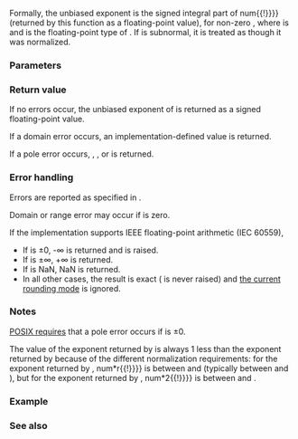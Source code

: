{{cpp/title|logb|logbf|logbl}}
{{cpp/numeric/math/navbar}}
{{cpp/numeric/math/declarations
|family=logb
|param1=num
|constexpr_since=23
|desc=Extracts the value of the unbiased radix-independent exponent from the floating-point argument {{c|num}}, and returns it as a floating-point value.
}}

Formally, the unbiased exponent is the signed integral part of {{math|log{{su|b=r}}{{!}}num{{!}}}} (returned by this function as a floating-point value), for non-zero {{c|num}}, where {{c|r}} is {{c|std::numeric_limits&lt;T&gt;::radix}} and {{tt|T}} is the floating-point type of {{c|num}}. If {{c|num}} is subnormal, it is treated as though it was normalized.

===Parameters===
{{par begin}}
{{par|num|floating-point or integer value}}
{{par end}}

===Return value===
If no errors occur, the unbiased exponent of {{c|num}} is returned as a signed floating-point value.

If a domain error occurs, an implementation-defined value is returned.

If a pole error occurs, {{lc|HUGE_VAL|-HUGE_VAL}}, {{tt|-HUGE_VALF}}, or {{tt|-HUGE_VALL}} is returned.

===Error handling===
Errors are reported as specified in {{lc|math_errhandling}}.

Domain or range error may occur if {{c|num}} is zero.

If the implementation supports IEEE floating-point arithmetic (IEC 60559),
* If {{c|num}} is ±0, -∞ is returned and {{lc|FE_DIVBYZERO}} is raised.
* If {{c|num}} is ±∞, +∞ is returned.
* If {{c|num}} is NaN, NaN is returned.
* In all other cases, the result is exact ({{lc|FE_INEXACT}} is never raised) and [[cpp/numeric/fenv/FE_round|the current rounding mode]] is ignored.

===Notes===
[https://pubs.opengroup.org/onlinepubs/9699919799/functions/logb.html POSIX requires] that a pole error occurs if {{c|num}} is ±0.

The value of the exponent returned by {{tt|std::logb}} is always 1 less than the exponent returned by {{lc|std::frexp}} because of the different normalization requirements: for the exponent {{c|e}} returned by {{tt|std::logb}}, {{math|{{!}}num*r{{su|p=-e}}{{!}}}} is between {{c|1}} and {{c|r}} (typically between {{c|1}} and {{c|2}}), but for the exponent {{c|e}} returned by {{lc|std::frexp}}, {{math|{{!}}num*2{{su|p=-e}}{{!}}}} is between {{c|0.5}} and {{c|1}}.

{{cpp/numeric/math/additional integer overload note|logb}}

===Example===
{{example
|Compares different floating-point decomposition functions:
|code=
#include &lt;cfenv&gt;
#include &lt;cmath&gt;
#include &lt;iostream&gt;
#include &lt;limits&gt;
// #pragma STDC FENV_ACCESS ON

int main()
{
    double f = 123.45;
    std::cout &lt;&lt; "Given the number " &lt;&lt; f &lt;&lt; " or " &lt;&lt; std::hexfloat
              &lt;&lt; f &lt;&lt; std::defaultfloat &lt;&lt; " in hex,\n";
    
    double f3;
    double f2 = std::modf(f, &amp;f3);
    std::cout &lt;&lt; "modf() makes " &lt;&lt; f3 &lt;&lt; " + " &lt;&lt; f2 &lt;&lt; '\n';
    
    int i;
    f2 = std::frexp(f, &amp;i);
    std::cout &lt;&lt; "frexp() makes " &lt;&lt; f2 &lt;&lt; " * 2^" &lt;&lt; i &lt;&lt; '\n';
    
    i = std::ilogb(f);
    std::cout &lt;&lt; "logb()/ilogb() make " &lt;&lt; f / std::scalbn(1.0, i) &lt;&lt; " * "
              &lt;&lt; std::numeric_limits&lt;double&gt;::radix
              &lt;&lt; "^" &lt;&lt; std::ilogb(f) &lt;&lt; '\n';
    
    // error handling
    std::feclearexcept(FE_ALL_EXCEPT);
    
    std::cout &lt;&lt; "logb(0) = " &lt;&lt; std::logb(0) &lt;&lt; '\n';
    if (std::fetestexcept(FE_DIVBYZERO))
        std::cout &lt;&lt; "    FE_DIVBYZERO raised\n";
}
|p=true
|output=
Given the number 123.45 or 0x1.edccccccccccdp+6 in hex,
modf() makes 123 + 0.45
frexp() makes 0.964453 * 2^7
logb()/ilogb() make 1.92891 * 2^6
logb(0) = -Inf
    FE_DIVBYZERO raised
}}

===See also===
{{dsc begin}}
{{dsc inc|cpp/numeric/math/dsc frexp}}
{{dsc inc|cpp/numeric/math/dsc ilogb}}
{{dsc inc|cpp/numeric/math/dsc scalbn}}
{{dsc see c|c/numeric/math/logb}}
{{dsc end}}

{{langlinks|de|es|fr|it|ja|pt|ru|zh}}